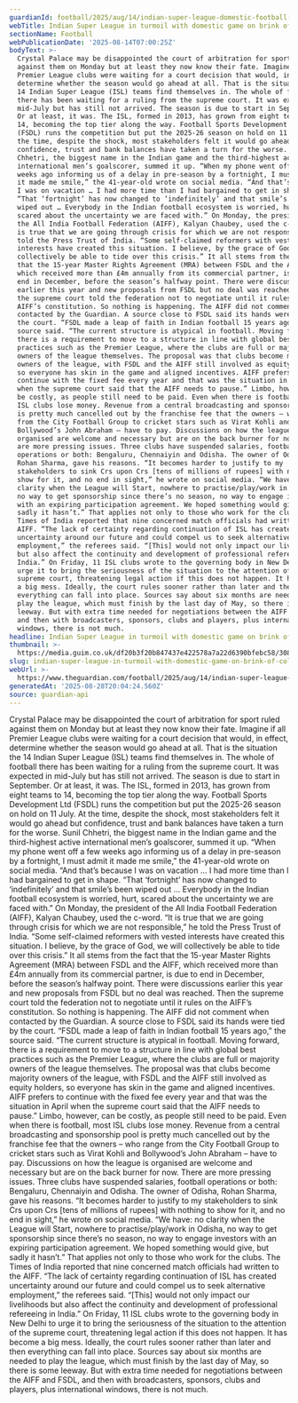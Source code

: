 ```yaml
---
guardianId: football/2025/aug/14/indian-super-league-domestic-football-politics
webTitle: Indian Super League in turmoil with domestic game on brink of collapse
sectionName: Football
webPublicationDate: '2025-08-14T07:00:25Z'
bodyText: >-
  Crystal Palace may be disappointed the court of arbitration for sport ruled
  against them on Monday but at least they now know their fate. Imagine if all
  Premier League clubs were waiting for a court decision that would, in effect,
  determine whether the season would go ahead at all. That is the situation the
  14 Indian Super League (ISL) teams find themselves in. The whole of football
  there has been waiting for a ruling from the supreme court. It was expected in
  mid-July but has still not arrived. The season is due to start in September.
  Or at least, it was. The ISL, formed in 2013, has grown from eight teams to
  14, becoming the top tier along the way. Football Sports Development Ltd
  (FSDL) runs the competition but put the 2025-26 season on hold on 11 July. At
  the time, despite the shock, most stakeholders felt it would go ahead but
  confidence, trust and bank balances have taken a turn for the worse. Sunil
  Chhetri, the biggest name in the Indian game and the third-highest active
  international men’s goalscorer, summed it up. “When my phone went off a few
  weeks ago informing us of a delay in pre-season by a fortnight, I must admit
  it made me smile,” the 41-year-old wrote on social media. “And that’s because
  I was on vacation … I had more time than I had bargained to get in shape.
  “That ‘fortnight’ has now changed to ‘indefinitely’ and that smile’s been
  wiped out … Everybody in the Indian football ecosystem is worried, hurt,
  scared about the uncertainty we are faced with.” On Monday, the president of
  the All India Football Federation (AIFF), Kalyan Chaubey, used the c-word. “It
  is true that we are going through crisis for which we are not responsible,” he
  told the Press Trust of India. “Some self-claimed reformers with vested
  interests have created this situation. I believe, by the grace of God, we will
  collectively be able to tide over this crisis.” It all stems from the fact
  that the 15-year Master Rights Agreement (MRA) between FSDL and the AIFF,
  which received more than £4m annually from its commercial partner, is due to
  end in December, before the season’s halfway point. There were discussions
  earlier this year and new proposals from FSDL but no deal was reached. Then
  the supreme court told the federation not to negotiate until it rules on the
  AIFF’s constitution. So nothing is happening. The AIFF did not comment when
  contacted by the Guardian. A source close to FSDL said its hands were tied by
  the court. “FSDL made a leap of faith in Indian football 15 years ago,” the
  source said. “The current structure is atypical in football. Moving forward,
  there is a requirement to move to a structure in line with global best
  practices such as the Premier League, where the clubs are full or majority
  owners of the league themselves. The proposal was that clubs become majority
  owners of the league, with FSDL and the AIFF still involved as equity holders,
  so everyone has skin in the game and aligned incentives. AIFF prefers to
  continue with the fixed fee every year and that was the situation in April
  when the supreme court said that the AIFF needs to pause.” Limbo, however, can
  be costly, as people still need to be paid. Even when there is football, most
  ISL clubs lose money. Revenue from a central broadcasting and sponsorship pool
  is pretty much cancelled out by the franchise fee that the owners – who range
  from the City Football Group to cricket stars such as Virat Kohli and
  Bollywood’s John Abraham – have to pay. Discussions on how the league is
  organised are welcome and necessary but are on the back burner for now. There
  are more pressing issues. Three clubs have suspended salaries, football
  operations or both: Bengaluru, Chennaiyin and Odisha. The owner of Odisha,
  Rohan Sharma, gave his reasons. “It becomes harder to justify to my
  stakeholders to sink Crs upon Crs [tens of millions of rupees] with nothing to
  show for it, and no end in sight,” he wrote on social media. “We have: no
  clarity when the League will Start, nowhere to practise/play/work in Odisha,
  no way to get sponsorship since there’s no season, no way to engage investors
  with an expiring participation agreement. We hoped something would give, but
  sadly it hasn’t.” That applies not only to those who work for the clubs. The
  Times of India reported that nine concerned match officials had written to the
  AIFF. “The lack of certainty regarding continuation of ISL has created
  uncertainty around our future and could compel us to seek alternative
  employment,” the referees said. “[This] would not only impact our livelihoods
  but also affect the continuity and development of professional refereeing in
  India.” On Friday, 11 ISL clubs wrote to the governing body in New Delhi to
  urge it to bring the seriousness of the situation to the attention of the
  supreme court, threatening legal action if this does not happen. It has become
  a big mess. Ideally, the court rules sooner rather than later and then
  everything can fall into place. Sources say about six months are needed to
  play the league, which must finish by the last day of May, so there is some
  leeway. But with extra time needed for negotiations between the AIFF and FSDL,
  and then with broadcasters, sponsors, clubs and players, plus international
  windows, there is not much.
headline: Indian Super League in turmoil with domestic game on brink of collapse
thumbnail: >-
  https://media.guim.co.uk/df20b3f20b847437e422578a7a22d6390bfebc58/308_1098_3659_2926/500.jpg
slug: indian-super-league-in-turmoil-with-domestic-game-on-brink-of-collapse
webUrl: >-
  https://www.theguardian.com/football/2025/aug/14/indian-super-league-domestic-football-politics
generatedAt: '2025-08-28T20:04:24.560Z'
source: guardian-api
---
```

Crystal Palace may be disappointed the court of arbitration for sport ruled against them on Monday but at least they now know their fate. Imagine if all Premier League clubs were waiting for a court decision that would, in effect, determine whether the season would go ahead at all. That is the situation the 14 Indian Super League (ISL) teams find themselves in. The whole of football there has been waiting for a ruling from the supreme court. It was expected in mid-July but has still not arrived. The season is due to start in September. Or at least, it was. The ISL, formed in 2013, has grown from eight teams to 14, becoming the top tier along the way. Football Sports Development Ltd (FSDL) runs the competition but put the 2025-26 season on hold on 11 July. At the time, despite the shock, most stakeholders felt it would go ahead but confidence, trust and bank balances have taken a turn for the worse. Sunil Chhetri, the biggest name in the Indian game and the third-highest active international men’s goalscorer, summed it up. “When my phone went off a few weeks ago informing us of a delay in pre-season by a fortnight, I must admit it made me smile,” the 41-year-old wrote on social media. “And that’s because I was on vacation … I had more time than I had bargained to get in shape. “That ‘fortnight’ has now changed to ‘indefinitely’ and that smile’s been wiped out … Everybody in the Indian football ecosystem is worried, hurt, scared about the uncertainty we are faced with.” On Monday, the president of the All India Football Federation (AIFF), Kalyan Chaubey, used the c-word. “It is true that we are going through crisis for which we are not responsible,” he told the Press Trust of India. “Some self-claimed reformers with vested interests have created this situation. I believe, by the grace of God, we will collectively be able to tide over this crisis.” It all stems from the fact that the 15-year Master Rights Agreement (MRA) between FSDL and the AIFF, which received more than £4m annually from its commercial partner, is due to end in December, before the season’s halfway point. There were discussions earlier this year and new proposals from FSDL but no deal was reached. Then the supreme court told the federation not to negotiate until it rules on the AIFF’s constitution. So nothing is happening. The AIFF did not comment when contacted by the Guardian. A source close to FSDL said its hands were tied by the court. “FSDL made a leap of faith in Indian football 15 years ago,” the source said. “The current structure is atypical in football. Moving forward, there is a requirement to move to a structure in line with global best practices such as the Premier League, where the clubs are full or majority owners of the league themselves. The proposal was that clubs become majority owners of the league, with FSDL and the AIFF still involved as equity holders, so everyone has skin in the game and aligned incentives. AIFF prefers to continue with the fixed fee every year and that was the situation in April when the supreme court said that the AIFF needs to pause.” Limbo, however, can be costly, as people still need to be paid. Even when there is football, most ISL clubs lose money. Revenue from a central broadcasting and sponsorship pool is pretty much cancelled out by the franchise fee that the owners – who range from the City Football Group to cricket stars such as Virat Kohli and Bollywood’s John Abraham – have to pay. Discussions on how the league is organised are welcome and necessary but are on the back burner for now. There are more pressing issues. Three clubs have suspended salaries, football operations or both: Bengaluru, Chennaiyin and Odisha. The owner of Odisha, Rohan Sharma, gave his reasons. “It becomes harder to justify to my stakeholders to sink Crs upon Crs [tens of millions of rupees] with nothing to show for it, and no end in sight,” he wrote on social media. “We have: no clarity when the League will Start, nowhere to practise/play/work in Odisha, no way to get sponsorship since there’s no season, no way to engage investors with an expiring participation agreement. We hoped something would give, but sadly it hasn’t.” That applies not only to those who work for the clubs. The Times of India reported that nine concerned match officials had written to the AIFF. “The lack of certainty regarding continuation of ISL has created uncertainty around our future and could compel us to seek alternative employment,” the referees said. “[This] would not only impact our livelihoods but also affect the continuity and development of professional refereeing in India.” On Friday, 11 ISL clubs wrote to the governing body in New Delhi to urge it to bring the seriousness of the situation to the attention of the supreme court, threatening legal action if this does not happen. It has become a big mess. Ideally, the court rules sooner rather than later and then everything can fall into place. Sources say about six months are needed to play the league, which must finish by the last day of May, so there is some leeway. But with extra time needed for negotiations between the AIFF and FSDL, and then with broadcasters, sponsors, clubs and players, plus international windows, there is not much.
